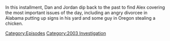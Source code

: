 {{DEFAULTSORT:
    #_EPISODE_0891:April 2-5, 2004
}}{{Episode
    | title             = April 2-5, 2004
    | caption           = Listen to this episode on [https://knowledgefight.libsyn.com/891-april-2-5-2004 Libsyn], Read the [[Transcript/891: April 2-5, 2004|Unofficial Transcript]], View discussion on [https://reddit.com/19cofsq Reddit]
    | episodeNumber     = 891
    | length            = 01:46:44
    | airDate           = January 22, 2024
    | coverageStartDate = April 2, 2004
    | coverageEndDate   = April 5, 2004
    | episodeType       = [[:Category:2003 Investigation|2003 Investigation]]
    | previousEpisode   = [[890: January 16, 2024]]
    | nextEpisode       = [[892: January 19, 2024]]
}}

{{Stub}}

In this installment, Dan and Jordan dip back to the past to find Alex covering the most important issues of the day, including an angry divorcee in Alabama putting up signs in his yard and some guy in Oregon stealing a chicken.

[[Category:Episodes]]
[[Category:2003 Investigation]]
